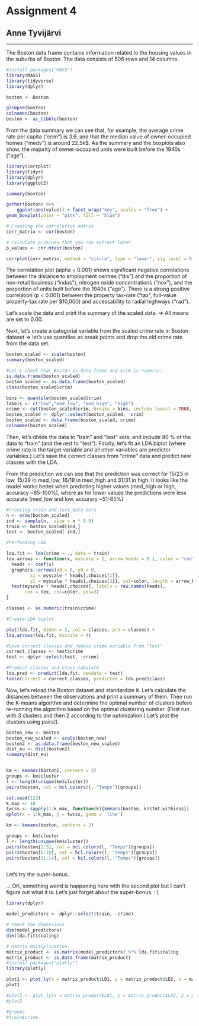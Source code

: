 
# Assignment 4
## Anne Tyvijärvi

***

The Boston data frame contains information related to the housing values in the suburbs of Boston. The data consists of 506 rows and 14 columns.

```r
#install.packages("MASS")
library(MASS)
library(tidyverse)
library(dplyr)

boston <- Boston

glimpse(boston)
colnames(boston)
boston <- as_tibble(boston)
```
From the data summary we can see that, for example,  the average crime rate per capita ("crim") is 3.6, and that the median value of owner-occupied homes ("medv") is around 22.5k$. As the summary and the boxplots also show, the majority of owner-occupied units were built before the 1940s ("age").  

```r
library(corrplot)
library(tidyr)
library(dplyr)
library(ggplot2)

summary(boston)

gather(boston) %>% 
    ggplot(aes(value)) + facet_wrap("key", scales = "free") +
geom_boxplot(color = "pink", fill = "blue")

# Creating the correlation matrix
corr_matrix <- cor(boston)

# Calculate p-values that you can extract later
p_values <- cor.mtest(boston)

corrplot(corr_matrix, method = "circle", type = "lower", sig.level = 0.001, p.mat = p_values$p, insig = "blank", diag = FALSE, col = COL2("PiYG"))
```

The correlation plot (alpha = 0.001) shows significant negative correlations between the distance to employment centres ("dis") and the proportion of non-retail business ("indus"), nitrogen oxide concentrations ("nox"), and the proportion of units built before the 1940s ("age"). There is a strong positive correlation (p < 0.001) between the property tax-rate ("tax", full-value property-tax rate per $10,000) and accessability to radial highways ("rad").  

Let's scale the data and print the summary of the scaled data. => All means are set to 0.00.  

Next, let's create a categorial variable from the scaled crime rate in Boston dataset => let's use quantiles as break points and drop the old crime rate from the data set.  
```r
boston_scaled <- scale(boston)
summary(boston_scaled)

#Let's check that Boston is data frame and crim is numeric:
is.data.frame(boston_scaled)
boston_scaled <- as.data.frame(boston_scaled)
class(boston_scaled$crim)

bins <- quantile(boston_scaled$crim)
labels <- c("low","med_low", "med_high", "high")
crime <- cut(boston_scaled$crim, breaks = bins, include.lowest = TRUE, label = labels)
boston_scaled <- dplyr::select(boston_scaled, -crim)
boston_scaled <- data.frame(boston_scaled, crime)
colnames(boston_scaled)

```
Then, let's divide the data to "train" and "test" sets, and include 80 % of the data to "train" (and the rest to "test"). Finally, let's fit an LDA biplot (where crime rate is the target variable and all other variables are predictor variables.) Let's save the correct classes from "crime" data and predict new classes with the LDA.  

From the prediction we can see that the prediction was correct for 15/23 in low, 15/29 in med_low, 16/19 in med_high and 31/31 in high. It looks like the model works better when predicting higher values (med_high or high, accuracy ~85-100%), where as for lower values the predictions were less accurate (med_low and low, accurary ~51-65%).  


```r

#Creating train and test data sets
n <- nrow(boston_scaled)
ind <- sample(n,  size = n * 0.8)
train <- boston_scaled[ind,]
test <- boston_scaled[-ind,]

#Performing LDA

lda.fit <- lda(crime ~ ., data = train)
lda.arrows <- function(x, myscale = 1, arrow_heads = 0.1, color = "red", tex = 0.75, choices = c(1,2)){
  heads <- coef(x)
  graphics::arrows(x0 = 0, y0 = 0, 
         x1 = myscale * heads[,choices[1]], 
         y1 = myscale * heads[,choices[2]], col=color, length = arrow_heads)
  text(myscale * heads[,choices], labels = row.names(heads), 
       cex = tex, col=color, pos=3)
}

classes <- as.numeric(train$crime)

#Create LDA biplot

plot(lda.fit, dimen = 2, col = classes, pch = classes) +
lda.arrows(lda.fit, myscale = 4)

#Save correct classes and remove crime variable from "test"
correct_classes <- test$crime
test <- dplyr::select(test, -crime)

#Predict classes and cross-tabulate
lda.pred <- predict(lda.fit, newdata = test)
table(correct = correct_classes, predicted = lda.pred$class)

```
Now, let's reload the Boston dataset and standardize it. Let's calculate the distances between the observations and print a summary of them. Then run the K-means algorithm and determine the optimal number of clusters before re-running the algorithm based on the optimal clustering number. (First run with 3 clusters and then 2 according to the optimization.)  Let's plot the clusters using pairs().



```r

boston_new <- Boston
boston_new_scaled <- scale(boston_new)
boston2 <- as.data.frame(boston_new_scaled)
dist_eu <- dist(boston2)
summary(dist_eu)


km <- kmeans(boston2, centers = 3)
groups <- km$cluster
l <- length(unique(km$cluster))
pairs(boston, col = hcl.colors(l, "Temps")[groups])

set.seed(123)
k_max <- 10
twcss <- sapply(1:k_max, function(k){kmeans(boston, k)$tot.withinss})
qplot(x = 1:k_max, y = twcss, geom = 'line')

km <- kmeans(boston, centers = 2)

groups <- km$cluster
l <- length(unique(km$cluster))
pairs(boston[1:5], col = hcl.colors(l, "Temps")[groups])
pairs(boston[6:10], col = hcl.colors(l, "Temps")[groups])
pairs(boston[11:14], col = hcl.colors(l, "Temps")[groups])


```

```r

```


Let's try the super-bonus..

... OK, something weird is happening here with the second plot but I can't figure out what it is. Let's just forget about the super-bonus. :'(

```r
library(dplyr)

model_predictors <- dplyr::select(train, -crime)

# check the dimensions
dim(model_predictors)
dim(lda.fit$scaling)

# matrix multiplication
matrix_product <- as.matrix(model_predictors) %*% lda.fit$scaling
matrix_product <- as.data.frame(matrix_product)
#install.packages("plotly")
library(plotly)

plot1 <- plot_ly(x = matrix_product$LD1, y = matrix_product$LD2, z = matrix_product$LD3, type= 'scatter3d', mode='markers', color = train$crime)
plot1

#plot2 <- plot_ly(x = matrix_product$LD1, y = matrix_product$LD2, z = matrix_product$LD3, type= 'scatter3d', mode='markers', color = groups)
#plot2

#groups
#train$crime


```


